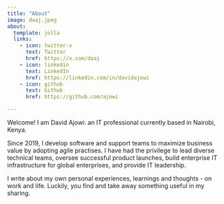 ```yaml
---
title: "About"
image: daaj.jpeg
about:
  template: jolla
  links:
    - icon: twitter-x
      text: Twitter
      href: https://x.com/daaj
    - icon: linkedin
      text: LinkedIn
      href: https://linkedin.com/in/davidajowi
    - icon: github
      text: Github
      href: https://github.com/ajowi

---
```


Welcome! I am David Ajowi: an IT professional currently based in Nairobi, Kenya. 

Since 2019, I develop software and support teams to maximize business value by adopting agile practises. I have had the privilege to lead diverse technical teams, oversee successful product launches, build enterprise IT infrastructure for global enterprises, and provide IT leadership.

I write about my own personal experiences, learnings and thoughts - on work and life. Luckily, you find and take away something useful in my sharing.
